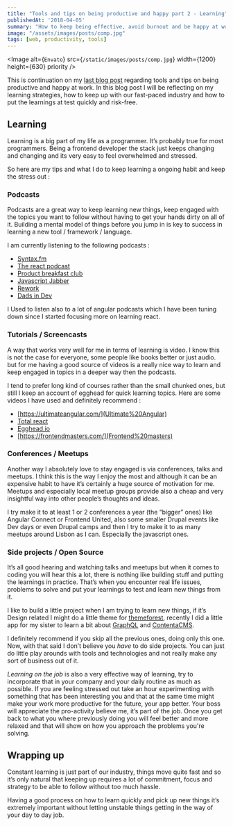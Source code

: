 ```yaml
---
title: "Tools and tips on being productive and happy part 2 - Learning"
publishedAt: '2018-04-05'
summary: "How to keep being effective, avoid burnout and be happy at work and outside."
image: "/assets/images/posts/comp.jpg"
tags: [web, productivity, tools]
---
```


<Image
  alt={`Envato`}
  src={`/static/images/posts/comp.jpg`}
  width={1200}
  height={630}
  priority
/>

This is continuation on my [last blog post](http://joaogarin.com/posts/tools-and-tips-part1) regarding tools and tips on being productive and happy at work. In this blog post I will be reflecting on my learning strategies, how to keep up with our fast-paced industry and how to put the learnings at test quickly and risk-free.

## Learning

Learning is a big part of my life as a programmer. It’s probably true for most programmers. Being a frontend developer the stack just keeps changing and changing and its very easy to feel overwhelmed and stressed.

So here are my tips and what I do to keep learning a ongoing habit and keep the stress out :

### Podcasts

Podcasts are a great way to keep learning new things, keep engaged with the topics you want to follow without having to get your hands dirty on all of it. Building a mental model of things before you jump in is key to success in learning a new tool / framework / language.

I am currently listening to the following podcasts :

*   [Syntax.fm](https://syntax.fm/)
*   [The react podcast](https://changelog.com/reactpodcast)
*   [Product breakfast club](https://www.productbreakfastclub.com/)
*   [Javascript Jabber](https://devchat.tv/js-jabber)
*   [Rework](https://rework.fm/)
*   [Dads in Dev](http://www.dadsindev.com/)

I Used to listen also to a lot of angular podcasts which I have been tuning down since I started focusing more on learning react.

### Tutorials / Screencasts

A way that works very well for me in terms of learning is video. I know this is not the case for everyone, some people like books better or just audio. but for me having a good source of videos is a really nice way to learn and keep engaged in topics in a deeper way then the podcasts.

I tend to prefer long kind of courses rather than the small chunked ones, but still I keep an account of egghead for quick learning topics. Here are some videos I have used and definitely recommend :

*   [https://ultimateangular.com/](Ultimate%20Angular)
*   [Total react](https://courses.totalreact.com/)
*   [Egghead.io](https://egghead.io/)
*   [https://frontendmasters.com/](Frontend%20masters)

### Conferences / Meetups

Another way I absolutely love to stay engaged is via conferences, talks and meetups. I think this is the way I enjoy the most and although it can be an expensive habit to have it’s certainly a huge source of motivation for me. Meetups and especially local meetup groups provide also a cheap and very insightful way into other people’s thoughts and ideas.

I try make it to at least 1 or 2 conferences a year (the “bigger” ones) like Angular Connect or Frontend United, also some smaller Drupal events like Dev days or even Drupal camps and then I try to make it to as many meetups around Lisbon as I can. Especially the javascript ones.

### Side projects / Open Source

It’s all good hearing and watching talks and meetups but when it comes to coding you will hear this a lot, there is nothing like building stuff and putting the learnings in practice. That’s when you encounter real life issues, problems to solve and put your learnings to test and learn new things from it.

I like to build a little project when I am trying to learn new things, if it’s Design related I might do a little theme for [themeforest](https://themeforest.net/), recently I did a little app for my sister to learn a bit about [GraphQL](https://graphql.org/) and [ContentaCMS](http://www.contentacms.org/).

I definitely recommend if you skip all the previous ones, doing only this one. Now, with that said I don’t believe you *have* to do side projects. You can just do little play arounds with tools and technologies and not really make any sort of business out of it.

*Learning on the job* is also a very effective way of learning, try to incorporate that in your company and your daily routine as much as possible. If you are feeling stressed out take an hour experimenting with something that has been interesting you and that at the same time might make your work more productive for the future, your app better. Your boss will appreciate the pro-activity believe me, it’s part of the job. Once you get back to what you where previously doing you will feel better and more relaxed and that will show on how you approach the problems you're solving.

## Wrapping up

Constant learning is just part of our industry, things move quite fast and so it’s only natural that keeping up requires a lot of commitment, focus and strategy to be able to follow without too much hassle.

Having a good process on how to learn quickly and pick up new things it’s extremely important without letting unstable things getting in the way of your day to day job.
